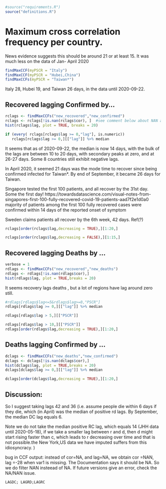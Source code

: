 ```r
#source("requirements.R")
source("definitions.R")
```
# Maximum cross correlation frequency per country. 
News evidence suggests this should be around 21 or at least 15. It was much less on the data of Jan- April 2020

```r
findMaxCCF(myPSCR = "Italy")
findMaxCCF(myPSCR = "Hubei,China")
findMaxCCFs(myPSCR = "Taiwan*")
```
Italy 28, Hubei 19,  and Taiwan 26 days, in the data until 2020-09-22. 

## Recovered lagging Confirmed by...
```r
rclags <- findMaxCCFs("new_recovered","new_confirmed")
rclags <- rclags[!is.nan(rclags$cor), ]  #see comment below about NAN and NA
hist(rclags$lag, plot = TRUE, breaks = 20)
```
```r
if (every( rclags[rclags$lag >= 0,"lag"], is.numeric)) 
   rclags[rclags$lag >= 0,][["lag"]] %>% median
```
It seems that as of 2020-09-22, the median is now 14 days, with the bulk of the lags are between 10 to 20 days, with secondary peaks at zero, and at 26-27 days. Some 8 countries still exhibit negative lags. 

In April 2020, it seemed 21 days was the mode time to recover since being confirmed infected for Taiwan*. By end of September, it became 26 days for Taiwan. 

Singapore tested the first 100 patients, and all recover by the 31st day. Some the first day! 
https://towardsdatascience.com/visual-notes-from-singapores-first-100-fully-recovered-covid-19-patients-aad7f2e1d0a0
majority of patients among the first 100 fully recovered cases were confirmed within 14 days of the reported onset of symptom

Sweden claims patients all recover by the 6th week, 42 days. Ref(?) 

```r
rclags[order(rclags$lag,decreasing = TRUE),][1:20,]
```

```r
rclags[order(rclags$lag,decreasing = FALSE),][1:15,]
```

## Recovered lagging Deaths by ...
```r
verbose = 1
rdlags <- findMaxCCFs("new_recovered","new_deaths")
rdlags <- rdlags[!is.nan(rdlags$cor),]
hist(rdlags$lag, plot = TRUE,breaks = 20)
```
It seems recovery lags deaths , but a lot of regions have lag around zero still. 

```r
#rdlags[rdlags$lag<=5&rdlags$lag>=0,"PSCR"]
rdlags[rdlags$lag >= 0,][["lag"]] %>% median
```
```r
rdlags[rdlags$lag > 5,][["PSCR"]]
```
```r
rdlags[rdlags$lag > 10,][["PSCR"]]
rdlags[order(rdlags$lag,decreasing = TRUE),][1:20,]
```
## Deaths lagging Confirmed by ...
```r
dclags <- findMaxCCFs("new_deaths","new_confirmed")
dclags <- dclags[!is.nan(dclags$cor),]
hist(dclags$lag, plot = TRUE,breaks = 20)
dclags[dclags$lag >= 0,][["lag"]] %>% median
```
```r
dclags[order(dclags$lag,decreasing = TRUE),][1:20,]
```
## Discussion: 
So I suggest taking lags 42 and 36 (i.e. assume people die within 6 days if they die, which (in April) was the median of positive rd lags. 
By September, the median DC lag equals 6. 

Note we do not take the median positive RC lag, which equals 14 (JHH data until 2020-05-18), 
if we take a smaller lag between r and d, then d might start rising faster than c, which leads to r decreasing over time and that is not possible.the New York,US data we have imputed suffers from this idiosyncracy.  )

bug in CCF output: instead of cor=NA, and lag=NA, we obtain cor =NAN, lag =-28 when var1 is missing. The Documentation says it should be NA. So we do filter NAN insteead of NA. If future versions give an error, check the NA/NAN issue. 

```r
LAGDC; LAGRD;LAGRC
```
